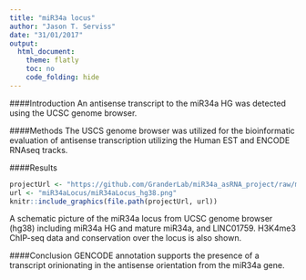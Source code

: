 ```yaml
---
title: "miR34a locus"
author: "Jason T. Serviss"
date: "31/01/2017"
output:
  html_document:
    theme: flatly
    toc: no
    code_folding: hide
---
```


####Introduction
An antisense transcript to the miR34a HG was detected using the UCSC genome browser.

####Methods
The USCS genome browser was utilized for the bioinformatic evaluation of antisense transcription utilizing the Human EST and ENCODE RNAseq tracks.

####Results
```r
projectUrl <- "https://github.com/GranderLab/miR34a_asRNA_project/raw/master/inst/"
url <- "miR34aLocus/miR34aLocus_hg38.png"
knitr::include_graphics(file.path(projectUrl, url))
```
A schematic picture of the miR34a locus from UCSC genome browser (hg38) including miR34a HG and mature miR34a, and LINC01759. H3K4me3 ChIP-seq data and conservation over the locus is also shown.

####Conclusion
GENCODE annotation supports the presence of a transcript orinionating in the antisense orientation from the miR34a gene. 
